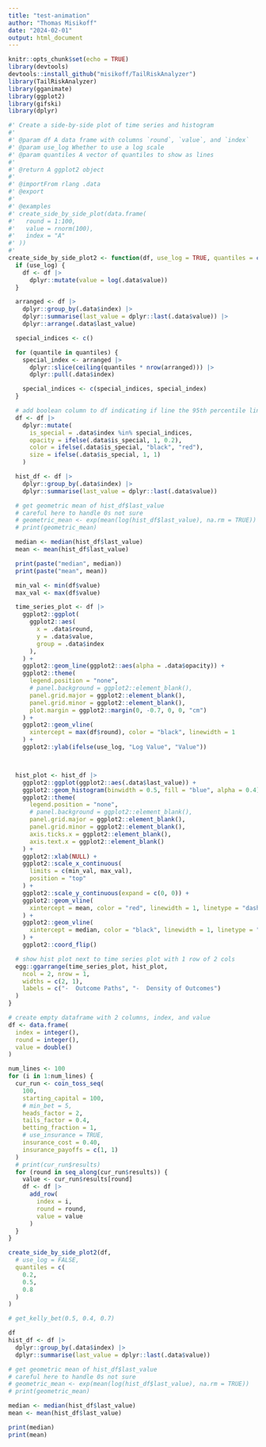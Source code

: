 ```yaml
---
title: "test-animation"
author: "Thomas Misikoff"
date: "2024-02-01"
output: html_document
---
```


```r
knitr::opts_chunk$set(echo = TRUE)
library(devtools)
devtools::install_github("misikoff/TailRiskAnalyzer")
library(TailRiskAnalyzer)
library(gganimate)
library(ggplot2)
library(gifski)
library(dplyr)
```


```r
#' Create a side-by-side plot of time series and histogram
#'
#' @param df A data frame with columns `round`, `value`, and `index`
#' @param use_log Whether to use a log scale
#' @param quantiles A vector of quantiles to show as lines
#'
#' @return A ggplot2 object
#'
#' @importFrom rlang .data
#' @export
#'
#' @examples
#' create_side_by_side_plot(data.frame(
#'   round = 1:100,
#'   value = rnorm(100),
#'   index = "A"
#' ))
#'
create_side_by_side_plot2 <- function(df, use_log = TRUE, quantiles = c()) {
  if (use_log) {
    df <- df |>
      dplyr::mutate(value = log(.data$value))
  }

  arranged <- df |>
    dplyr::group_by(.data$index) |>
    dplyr::summarise(last_value = dplyr::last(.data$value)) |>
    dplyr::arrange(.data$last_value)

  special_indices <- c()

  for (quantile in quantiles) {
    special_index <- arranged |>
      dplyr::slice(ceiling(quantiles * nrow(arranged))) |>
      dplyr::pull(.data$index)

    special_indices <- c(special_indices, special_index)
  }

  # add boolean column to df indicating if line the 95th percentile line
  df <- df |>
    dplyr::mutate(
      is_special = .data$index %in% special_indices,
      opacity = ifelse(.data$is_special, 1, 0.2),
      color = ifelse(.data$is_special, "black", "red"),
      size = ifelse(.data$is_special, 1, 1)
    )

  hist_df <- df |>
    dplyr::group_by(.data$index) |>
    dplyr::summarise(last_value = dplyr::last(.data$value))

  # get geometric mean of hist_df$last_value
  # careful here to handle 0s not sure
  # geometric_mean <- exp(mean(log(hist_df$last_value), na.rm = TRUE))
  # print(geometric_mean)

  median <- median(hist_df$last_value)
  mean <- mean(hist_df$last_value)

  print(paste("median", median))
  print(paste("mean", mean))

  min_val <- min(df$value)
  max_val <- max(df$value)

  time_series_plot <- df |>
    ggplot2::ggplot(
      ggplot2::aes(
        x = .data$round,
        y = .data$value,
        group = .data$index
      ),
    ) +
    ggplot2::geom_line(ggplot2::aes(alpha = .data$opacity)) +
    ggplot2::theme(
      legend.position = "none",
      # panel.background = ggplot2::element_blank(),
      panel.grid.major = ggplot2::element_blank(),
      panel.grid.minor = ggplot2::element_blank(),
      plot.margin = ggplot2::margin(0, -0.7, 0, 0, "cm")
    ) +
    ggplot2::geom_vline(
      xintercept = max(df$round), color = "black", linewidth = 1
    ) +
    ggplot2::ylab(ifelse(use_log, "Log Value", "Value"))



  hist_plot <- hist_df |>
    ggplot2::ggplot(ggplot2::aes(.data$last_value)) +
    ggplot2::geom_histogram(binwidth = 0.5, fill = "blue", alpha = 0.4) +
    ggplot2::theme(
      legend.position = "none",
      # panel.background = ggplot2::element_blank(),
      panel.grid.major = ggplot2::element_blank(),
      panel.grid.minor = ggplot2::element_blank(),
      axis.ticks.x = ggplot2::element_blank(),
      axis.text.x = ggplot2::element_blank()
    ) +
    ggplot2::xlab(NULL) +
    ggplot2::scale_x_continuous(
      limits = c(min_val, max_val),
      position = "top"
    ) +
    ggplot2::scale_y_continuous(expand = c(0, 0)) +
    ggplot2::geom_vline(
      xintercept = mean, color = "red", linewidth = 1, linetype = "dashed"
    ) +
    ggplot2::geom_vline(
      xintercept = median, color = "black", linewidth = 1, linetype = "solid"
    ) +
    ggplot2::coord_flip()

  # show hist plot next to time series plot with 1 row of 2 cols
  egg::ggarrange(time_series_plot, hist_plot,
    ncol = 2, nrow = 1,
    widths = c(2, 1),
    labels = c("-  Outcome Paths", "-  Density of Outcomes")
  )
}
```

```r
# create empty dataframe with 2 columns, index, and value
df <- data.frame(
  index = integer(),
  round = integer(),
  value = double()
)

num_lines <- 100
for (i in 1:num_lines) {
  cur_run <- coin_toss_seq(
    100,
    starting_capital = 100,
    # min_bet = 5,
    heads_factor = 2,
    tails_factor = 0.4,
    betting_fraction = 1,
    # use_insurance = TRUE,
    insurance_cost = 0.40,
    insurance_payoffs = c(1, 1)
  )
  # print(cur_run$results)
  for (round in seq_along(cur_run$results)) {
    value <- cur_run$results[round]
    df <- df |>
      add_row(
        index = i,
        round = round,
        value = value
      )
  }
}

create_side_by_side_plot2(df,
  # use_log = FALSE,
  quantiles = c(
    0.2,
    0.5,
    0.8
  )
)

# get_kelly_bet(0.5, 0.4, 0.7)
```

```r
df
hist_df <- df |>
  dplyr::group_by(.data$index) |>
  dplyr::summarise(last_value = dplyr::last(.data$value))

# get geometric mean of hist_df$last_value
# careful here to handle 0s not sure
# geometric_mean <- exp(mean(log(hist_df$last_value), na.rm = TRUE))
# print(geometric_mean)

median <- median(hist_df$last_value)
mean <- mean(hist_df$last_value)

print(median)
print(mean)
```
